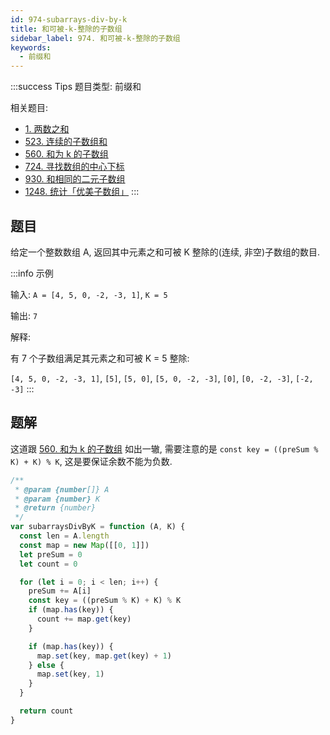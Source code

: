 ```yaml
---
id: 974-subarrays-div-by-k
title: 和可被-k-整除的子数组
sidebar_label: 974. 和可被-k-整除的子数组
keywords:
  - 前缀和
---
```


:::success Tips
题目类型: 前缀和

相关题目:

- [1. 两数之和](/leetcode/easy/1-two-sum)
- [523. 连续的子数组和](/leetcode/medium/523-check-subarray-sum)
- [560. 和为 k 的子数组](/leetcode/medium/560-subarray-sum)
- [724. 寻找数组的中心下标](/leetcode/easy/724-pivot-index)
- [930. 和相同的二元子数组](/leetcode/medium/930-num-subarrays-with-sum)
- [1248. 统计「优美子数组」](/leetcode/medium/1248-number-of-subarrays)
  :::

## 题目

给定一个整数数组 A, 返回其中元素之和可被 K 整除的(连续, 非空)子数组的数目.

:::info 示例

输入: `A = [4, 5, 0, -2, -3, 1]`, `K = 5`

输出: `7`

解释:

有 7 个子数组满足其元素之和可被 K = 5 整除:

`[4, 5, 0, -2, -3, 1]`, `[5]`, `[5, 0]`, `[5, 0, -2, -3]`, `[0]`, `[0, -2, -3]`, `[-2, -3]`
:::

## 题解

这道跟 [560. 和为 k 的子数组](/leetcode/medium/560-subarray-sum) 如出一辙, 需要注意的是 `const key = ((preSum % K) + K) % K`, 这是要保证余数不能为负数.

```ts
/**
 * @param {number[]} A
 * @param {number} K
 * @return {number}
 */
var subarraysDivByK = function (A, K) {
  const len = A.length
  const map = new Map([[0, 1]])
  let preSum = 0
  let count = 0

  for (let i = 0; i < len; i++) {
    preSum += A[i]
    const key = ((preSum % K) + K) % K
    if (map.has(key)) {
      count += map.get(key)
    }

    if (map.has(key)) {
      map.set(key, map.get(key) + 1)
    } else {
      map.set(key, 1)
    }
  }

  return count
}
```
